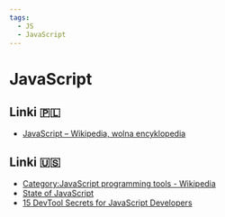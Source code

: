 ```yaml
---
tags:
  - JS
  - JavaScript
---
```


# JavaScript

## Linki 🇵🇱

- [JavaScript – Wikipedia, wolna encyklopedia](https://pl.wikipedia.org/wiki/JavaScript)

## Linki 🇺🇸

- [Category:JavaScript programming tools - Wikipedia](https://en.wikipedia.org/wiki/Category:JavaScript_programming_tools)
- [State of JavaScript](https://stateofjs.com/en-us/)
- [15 DevTool Secrets for JavaScript Developers](https://blog.openreplay.com/15-devtool-secrets-for-javascript-developers/)
